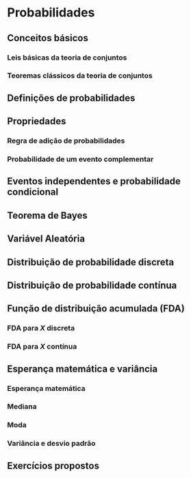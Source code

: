 # Probabilidades {#prob}

## Conceitos básicos

### Leis básicas da teoria de conjuntos

### Teoremas clássicos da teoria de conjuntos

## Definições de probabilidades

## Propriedades

### Regra de adição de probabilidades

### Probabilidade de um evento complementar

## Eventos independentes e probabilidade condicional

## Teorema de Bayes

## Variável Aleatória

## Distribuição de probabilidade discreta

## Distribuição de probabilidade contínua

## Função de distribuição acumulada (FDA)

### FDA para $X$ discreta

### FDA para $X$ contínua

## Esperança matemática e variância

### Esperança matemática

### Mediana

### Moda

### Variância e desvio padrão

## Exercícios propostos {-}

